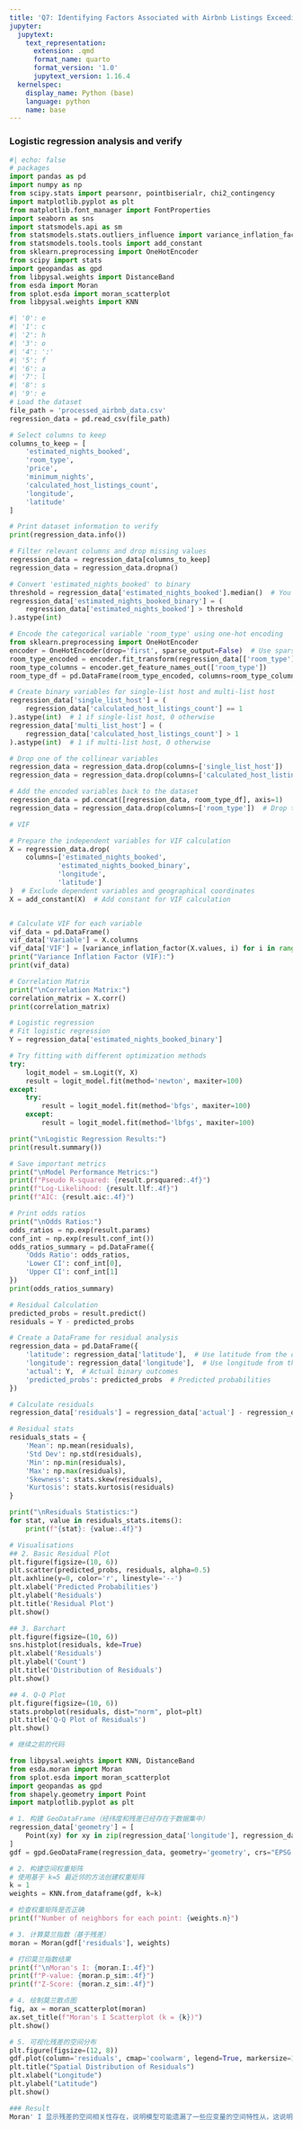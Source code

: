 ```yaml
---
title: 'Q7: Identifying Factors Associated with Airbnb Listings Exceeding 90 Days of Occupancy'
jupyter:
  jupytext:
    text_representation:
      extension: .qmd
      format_name: quarto
      format_version: '1.0'
      jupytext_version: 1.16.4
  kernelspec:
    display_name: Python (base)
    language: python
    name: base
---
```


### Logistic regression analysis and verify

```python
#| echo: false
# packages
import pandas as pd  
import numpy as np  
from scipy.stats import pearsonr, pointbiserialr, chi2_contingency  
import matplotlib.pyplot as plt  
from matplotlib.font_manager import FontProperties  
import seaborn as sns 
import statsmodels.api as sm  
from statsmodels.stats.outliers_influence import variance_inflation_factor  
from statsmodels.tools.tools import add_constant  
from sklearn.preprocessing import OneHotEncoder  
from scipy import stats
import geopandas as gpd  
from libpysal.weights import DistanceBand  
from esda import Moran
from splot.esda import moran_scatterplot  
from libpysal.weights import KNN 
```

```python
#| '0': e
#| '1': c
#| '2': h
#| '3': o
#| '4': ':'
#| '5': f
#| '6': a
#| '7': l
#| '8': s
#| '9': e
# Load the dataset  
file_path = 'processed_airbnb_data.csv'  
regression_data = pd.read_csv(file_path)  

# Select columns to keep  
columns_to_keep = [  
    'estimated_nights_booked',       
    'room_type',                     
    'price',                         
    'minimum_nights',                
    'calculated_host_listings_count',  
    'longitude',  
    'latitude'  
]  

# Print dataset information to verify  
print(regression_data.info())  

# Filter relevant columns and drop missing values  
regression_data = regression_data[columns_to_keep]  
regression_data = regression_data.dropna()  

# Convert 'estimated_nights_booked' to binary  
threshold = regression_data['estimated_nights_booked'].median()  # You can also use mean  
regression_data['estimated_nights_booked_binary'] = (  
    regression_data['estimated_nights_booked'] > threshold  
).astype(int)  

# Encode the categorical variable 'room_type' using one-hot encoding  
from sklearn.preprocessing import OneHotEncoder  
encoder = OneHotEncoder(drop='first', sparse_output=False)  # Use sparse_output=False for dense array  
room_type_encoded = encoder.fit_transform(regression_data[['room_type']])  
room_type_columns = encoder.get_feature_names_out(['room_type'])  
room_type_df = pd.DataFrame(room_type_encoded, columns=room_type_columns, index=regression_data.index)  

# Create binary variables for single-list host and multi-list host  
regression_data['single_list_host'] = (  
    regression_data['calculated_host_listings_count'] == 1  
).astype(int)  # 1 if single-list host, 0 otherwise  
regression_data['multi_list_host'] = (  
    regression_data['calculated_host_listings_count'] > 1  
).astype(int)  # 1 if multi-list host, 0 otherwise  

# Drop one of the collinear variables  
regression_data = regression_data.drop(columns=['single_list_host'])  
regression_data = regression_data.drop(columns=['calculated_host_listings_count'])  

# Add the encoded variables back to the dataset  
regression_data = pd.concat([regression_data, room_type_df], axis=1)  
regression_data = regression_data.drop(columns=['room_type'])  # Drop the original categorical column  

# VIF

# Prepare the independent variables for VIF calculation  
X = regression_data.drop(  
    columns=['estimated_nights_booked',   
            'estimated_nights_booked_binary',  
            'longitude',  
            'latitude']  
)  # Exclude dependent variables and geographical coordinates  
X = add_constant(X)  # Add constant for VIF calculation  


# Calculate VIF for each variable  
vif_data = pd.DataFrame()  
vif_data['Variable'] = X.columns  
vif_data['VIF'] = [variance_inflation_factor(X.values, i) for i in range(X.shape[1])]  
print("Variance Inflation Factor (VIF):")  
print(vif_data)  

# Correlation Matrix  
print("\nCorrelation Matrix:")  
correlation_matrix = X.corr()  
print(correlation_matrix)  

# Logistic regression
# Fit logistic regression  
Y = regression_data['estimated_nights_booked_binary']  

# Try fitting with different optimization methods  
try:  
    logit_model = sm.Logit(Y, X)  
    result = logit_model.fit(method='newton', maxiter=100)  
except:  
    try:  
        result = logit_model.fit(method='bfgs', maxiter=100)  
    except:  
        result = logit_model.fit(method='lbfgs', maxiter=100)  

print("\nLogistic Regression Results:")  
print(result.summary())  

# Save important metrics  
print("\nModel Performance Metrics:")  
print(f"Pseudo R-squared: {result.prsquared:.4f}")  
print(f"Log-Likelihood: {result.llf:.4f}")  
print(f"AIC: {result.aic:.4f}")  

# Print odds ratios  
print("\nOdds Ratios:")  
odds_ratios = np.exp(result.params)  
conf_int = np.exp(result.conf_int())  
odds_ratios_summary = pd.DataFrame({  
    'Odds Ratio': odds_ratios,  
    'Lower CI': conf_int[0],  
    'Upper CI': conf_int[1]  
})  
print(odds_ratios_summary)

# Residual Calculation  
predicted_probs = result.predict()  
residuals = Y - predicted_probs  

# Create a DataFrame for residual analysis  
regression_data = pd.DataFrame({  
    'latitude': regression_data['latitude'],  # Use latitude from the dataset  
    'longitude': regression_data['longitude'],  # Use longitude from the dataset  
    'actual': Y,  # Actual binary outcomes  
    'predicted_probs': predicted_probs  # Predicted probabilities  
})  

# Calculate residuals  
regression_data['residuals'] = regression_data['actual'] - regression_data['predicted_probs']  

# Residual stats  
residuals_stats = {  
    'Mean': np.mean(residuals),  
    'Std Dev': np.std(residuals),  
    'Min': np.min(residuals),  
    'Max': np.max(residuals),  
    'Skewness': stats.skew(residuals),  
    'Kurtosis': stats.kurtosis(residuals)  
}  

print("\nResiduals Statistics:")  
for stat, value in residuals_stats.items():  
    print(f"{stat}: {value:.4f}")  

# Visualisations  
## 2. Basic Residual Plot  
plt.figure(figsize=(10, 6))  
plt.scatter(predicted_probs, residuals, alpha=0.5)  
plt.axhline(y=0, color='r', linestyle='--')  
plt.xlabel('Predicted Probabilities')  
plt.ylabel('Residuals')  
plt.title('Residual Plot')  
plt.show()  

## 3. Barchart  
plt.figure(figsize=(10, 6))  
sns.histplot(residuals, kde=True)  
plt.xlabel('Residuals')  
plt.ylabel('Count')  
plt.title('Distribution of Residuals')  
plt.show()  

## 4. Q-Q Plot  
plt.figure(figsize=(10, 6))  
stats.probplot(residuals, dist="norm", plot=plt)  
plt.title('Q-Q Plot of Residuals')  
plt.show()  
```

```python
# 继续之前的代码  

from libpysal.weights import KNN, DistanceBand  
from esda.moran import Moran  
from splot.esda import moran_scatterplot  
import geopandas as gpd  
from shapely.geometry import Point  
import matplotlib.pyplot as plt  

# 1. 构建 GeoDataFrame（经纬度和残差已经存在于数据集中）  
regression_data['geometry'] = [  
    Point(xy) for xy in zip(regression_data['longitude'], regression_data['latitude'])  
]  
gdf = gpd.GeoDataFrame(regression_data, geometry='geometry', crs="EPSG:27700")  

# 2. 构建空间权重矩阵  
# 使用基于 k=5 最近邻的方法创建权重矩阵  
k = 1
weights = KNN.from_dataframe(gdf, k=k)  

# 检查权重矩阵是否正确  
print(f"Number of neighbors for each point: {weights.n}")  

# 3. 计算莫兰指数（基于残差）  
moran = Moran(gdf['residuals'], weights)  

# 打印莫兰指数结果  
print(f"\nMoran's I: {moran.I:.4f}")  
print(f"P-value: {moran.p_sim:.4f}")  
print(f"Z-Score: {moran.z_sim:.4f}")  

# 4. 绘制莫兰散点图  
fig, ax = moran_scatterplot(moran)  
ax.set_title(f"Moran's I Scatterplot (k = {k})")  
plt.show()  

# 5. 可视化残差的空间分布  
plt.figure(figsize=(12, 8))  
gdf.plot(column='residuals', cmap='coolwarm', legend=True, markersize=10)  
plt.title("Spatial Distribution of Residuals")  
plt.xlabel("Longitude")  
plt.ylabel("Latitude")  
plt.show()
```

```python
### Result
Moran' I 显示残差的空间相关性存在，说明模型可能遗漏了一些应变量的空间特性从，这说明模型需要进一步优化，将通过进一步的 GWLR进行分析。
```

